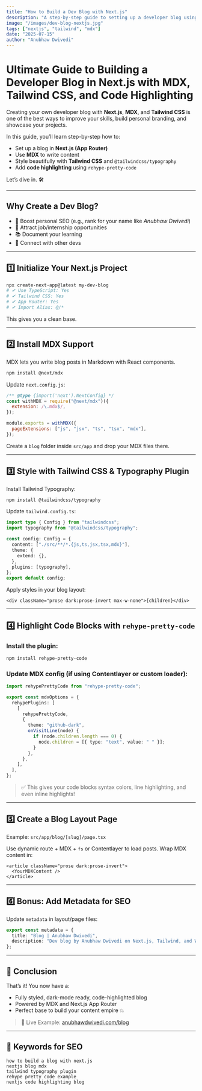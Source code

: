 ```yaml
---
title: "How to Build a Dev Blog with Next.js"
description: "A step-by-step guide to setting up a developer blog using Next.js, Tailwind CSS, and MDX."
image: "/images/dev-blog-nextjs.jpg"
tags: ["nextjs", "tailwind", "mdx"]
date: "2025-07-15"
author: "Anubhaw Dwivedi"
---
```


# Ultimate Guide to Building a Developer Blog in Next.js with MDX, Tailwind CSS, and Code Highlighting

Creating your own developer blog with **Next.js**, **MDX**, and **Tailwind CSS** is one of the best ways to improve your skills, build personal branding, and showcase your projects.

In this guide, you’ll learn step-by-step how to:

- Set up a blog in **Next.js (App Router)**
- Use **MDX** to write content
- Style beautifully with **Tailwind CSS** and `@tailwindcss/typography`
- Add **code highlighting** using `rehype-pretty-code`

Let’s dive in. 🛠️

---

## Why Create a Dev Blog?

- 📢 Boost personal SEO (e.g., rank for your name like _Anubhaw Dwivedi_)
- 💼 Attract job/internship opportunities
- 📚 Document your learning
- 🤝 Connect with other devs

---

## 1️⃣ Initialize Your Next.js Project

```bash
npx create-next-app@latest my-dev-blog
# ✔ Use TypeScript: Yes
# ✔ Tailwind CSS: Yes
# ✔ App Router: Yes
# ✔ Import Alias: @/*
```

This gives you a clean base.

---

## 2️⃣ Install MDX Support

MDX lets you write blog posts in Markdown with React components.

```bash
npm install @next/mdx
```

Update `next.config.js`:

```js
/** @type {import('next').NextConfig} */
const withMDX = require("@next/mdx")({
  extension: /\.mdx$/,
});

module.exports = withMDX({
  pageExtensions: ["js", "jsx", "ts", "tsx", "mdx"],
});
```

Create a `blog` folder inside `src/app` and drop your MDX files there.

---

## 3️⃣ Style with Tailwind CSS & Typography Plugin

Install Tailwind Typography:

```bash
npm install @tailwindcss/typography
```

Update `tailwind.config.ts`:

```ts
import type { Config } from "tailwindcss";
import typography from "@tailwindcss/typography";

const config: Config = {
  content: ["./src/**/*.{js,ts,jsx,tsx,mdx}"],
  theme: {
    extend: {},
  },
  plugins: [typography],
};
export default config;
```

Apply styles in your blog layout:

```tsx
<div className="prose dark:prose-invert max-w-none">{children}</div>
```

---

## 4️⃣ Highlight Code Blocks with `rehype-pretty-code`

### Install the plugin:

```bash
npm install rehype-pretty-code
```

### Update MDX config (if using Contentlayer or custom loader):

```ts
import rehypePrettyCode from "rehype-pretty-code";

export const mdxOptions = {
  rehypePlugins: [
    [
      rehypePrettyCode,
      {
        theme: "github-dark",
        onVisitLine(node) {
          if (node.children.length === 0) {
            node.children = [{ type: "text", value: " " }];
          }
        },
      },
    ],
  ],
};
```

> ✅ This gives your code blocks syntax colors, line highlighting, and even inline highlights!

---

## 5️⃣ Create a Blog Layout Page

Example: `src/app/blog/[slug]/page.tsx`

Use dynamic route + MDX + `fs` or Contentlayer to load posts. Wrap MDX content in:

```tsx
<article className="prose dark:prose-invert">
  <YourMDXContent />
</article>
```

---

## 6️⃣ Bonus: Add Metadata for SEO

Update `metadata` in layout/page files:

```ts
export const metadata = {
  title: "Blog | Anubhaw Dwivedi",
  description: "Dev blog by Anubhaw Dwivedi on Next.js, Tailwind, and Web Dev",
};
```

---

## 📌 Conclusion

That’s it! You now have a:

- Fully styled, dark-mode ready, code-highlighted blog
- Powered by MDX and Next.js App Router
- Perfect base to build your content empire 💥

> 🔗 Live Example: [anubhawdwivedi.com/blog](https://anubhawdwivedi.com/blog)

---

## 🔖 Keywords for SEO

```
how to build a blog with next.js
nextjs blog mdx
tailwind typography plugin
rehype pretty code example
nextjs code highlighting blog
```
